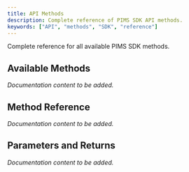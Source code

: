 ```yaml
---
title: API Methods
description: Complete reference of PIMS SDK API methods.
keywords: ["API", "methods", "SDK", "reference"]
---
```



Complete reference for all available PIMS SDK methods.

## Available Methods

*Documentation content to be added.*

## Method Reference

*Documentation content to be added.*

## Parameters and Returns

*Documentation content to be added.*
